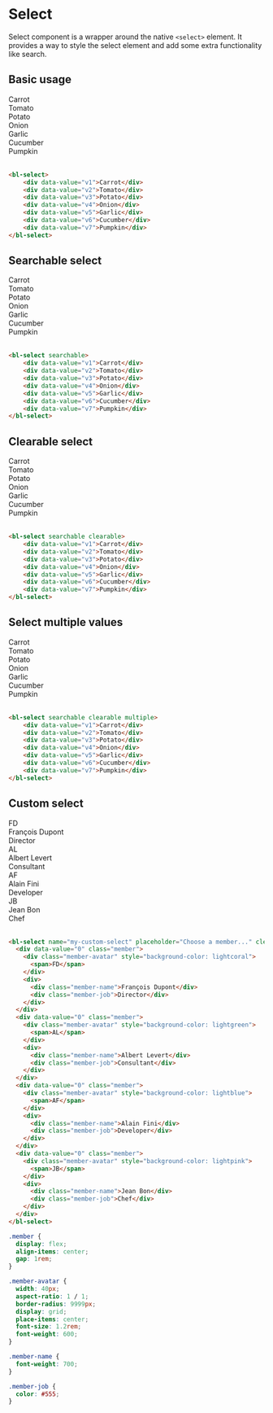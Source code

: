 # Select

Select component is a wrapper around the native `<select>` element. It provides a way to style the select element and add some extra functionality like search.

## Basic usage

<bl-select>
    <div data-value="v1">Carrot</div>
    <div data-value="v2">Tomato</div>
    <div data-value="v3">Potato</div>
    <div data-value="v4">Onion</div>
    <div data-value="v5">Garlic</div>
    <div data-value="v6">Cucumber</div>
    <div data-value="v7">Pumpkin</div>
</bl-select>

<br/>

```html
<bl-select>
    <div data-value="v1">Carrot</div>
    <div data-value="v2">Tomato</div>
    <div data-value="v3">Potato</div>
    <div data-value="v4">Onion</div>
    <div data-value="v5">Garlic</div>
    <div data-value="v6">Cucumber</div>
    <div data-value="v7">Pumpkin</div>
</bl-select>
```

## Searchable select

<bl-select searchable>
    <div data-value="v1">Carrot</div>
    <div data-value="v2">Tomato</div>
    <div data-value="v3">Potato</div>
    <div data-value="v4">Onion</div>
    <div data-value="v5">Garlic</div>
    <div data-value="v6">Cucumber</div>
    <div data-value="v7">Pumpkin</div>
</bl-select>

<br/>

```html
<bl-select searchable>
    <div data-value="v1">Carrot</div>
    <div data-value="v2">Tomato</div>
    <div data-value="v3">Potato</div>
    <div data-value="v4">Onion</div>
    <div data-value="v5">Garlic</div>
    <div data-value="v6">Cucumber</div>
    <div data-value="v7">Pumpkin</div>
</bl-select>
```


## Clearable select

<bl-select searchable clearable>
    <div data-value="v1">Carrot</div>
    <div data-value="v2">Tomato</div>
    <div data-value="v3">Potato</div>
    <div data-value="v4">Onion</div>
    <div data-value="v5">Garlic</div>
    <div data-value="v6">Cucumber</div>
    <div data-value="v7">Pumpkin</div>
</bl-select>

<br/>

```html
<bl-select searchable clearable>
    <div data-value="v1">Carrot</div>
    <div data-value="v2">Tomato</div>
    <div data-value="v3">Potato</div>
    <div data-value="v4">Onion</div>
    <div data-value="v5">Garlic</div>
    <div data-value="v6">Cucumber</div>
    <div data-value="v7">Pumpkin</div>
</bl-select>
```

## Select multiple values

<bl-select searchable clearable multiple>
    <div data-value="v1">Carrot</div>
    <div data-value="v2">Tomato</div>
    <div data-value="v3">Potato</div>
    <div data-value="v4">Onion</div>
    <div data-value="v5">Garlic</div>
    <div data-value="v6">Cucumber</div>
    <div data-value="v7">Pumpkin</div>
</bl-select>

<br/>

```html
<bl-select searchable clearable multiple>
    <div data-value="v1">Carrot</div>
    <div data-value="v2">Tomato</div>
    <div data-value="v3">Potato</div>
    <div data-value="v4">Onion</div>
    <div data-value="v5">Garlic</div>
    <div data-value="v6">Cucumber</div>
    <div data-value="v7">Pumpkin</div>
</bl-select>
```

## Custom select

<bl-select placeholder="Choose a member..." clearable searchable>
  <div data-value="0" className="member">
    <div className="member-avatar" style={{backgroundColor: "lightcoral"}}>
      <span>FD</span>
    </div>
    <div className="member-info">
      <div className="member-name">François Dupont</div>
      <div className="member-job">Director</div>
    </div>
  </div>
  <div data-value="0" className="member">
    <div className="member-avatar" style={{backgroundColor: "lightblue"}}>
      <span>AL</span>
    </div>
    <div className="member-info">
      <div className="member-name">Albert Levert</div>
      <div className="member-job">Consultant</div>
    </div>
  </div>
  <div data-value="0" className="member">
    <div className="member-avatar" style={{backgroundColor: "lightgreen"}}>
      <span>AF</span>
    </div>
    <div className="member-info">
      <div className="member-name">Alain Fini</div>
      <div className="member-job">Developer</div>
    </div>
  </div>
  <div data-value="0" className="member">
    <div className="member-avatar" style={{backgroundColor: "lightsalmon"}}>
      <span>JB</span>
    </div>
    <div className="member-info">
      <div className="member-name">Jean Bon</div>
      <div className="member-job">Chef</div>
    </div>
  </div>
</bl-select>

<br/>


<Tabs>

<TabItem value="html" label="HTML">

```html
<bl-select name="my-custom-select" placeholder="Choose a member..." clearable searchable>
  <div data-value="0" class="member">
    <div class="member-avatar" style="background-color: lightcoral">
      <span>FD</span>
    </div>
    <div>
      <div class="member-name">François Dupont</div>
      <div class="member-job">Director</div>
    </div>
  </div>
  <div data-value="0" class="member">
    <div class="member-avatar" style="background-color: lightgreen">
      <span>AL</span>
    </div>
    <div>
      <div class="member-name">Albert Levert</div>
      <div class="member-job">Consultant</div>
    </div>
  </div>
  <div data-value="0" class="member">
    <div class="member-avatar" style="background-color: lightblue">
      <span>AF</span>
    </div>
    <div>
      <div class="member-name">Alain Fini</div>
      <div class="member-job">Developer</div>
    </div>
  </div>
  <div data-value="0" class="member">
    <div class="member-avatar" style="background-color: lightpink">
      <span>JB</span>
    </div>
    <div>
      <div class="member-name">Jean Bon</div>
      <div class="member-job">Chef</div>
    </div>
  </div>
</bl-select>
```

</TabItem>
<TabItem value="css" label="CSS">

```css
.member {
  display: flex;
  align-items: center;
  gap: 1rem;
}

.member-avatar {
  width: 40px;
  aspect-ratio: 1 / 1;
  border-radius: 9999px;
  display: grid;
  place-items: center;
  font-size: 1.2rem;
  font-weight: 600;
}

.member-name {
  font-weight: 700;
}

.member-job {
  color: #555;
}
```

</TabItem>

</Tabs>


